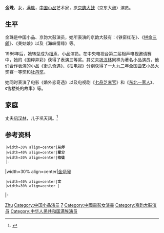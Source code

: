 {{BLPsources|date=2022年1月}}
{{Otheruses|金珠}}

'''金珠'''，女，[[满族|满族]]，[[中国|中国]][[小品|小品]]艺术家，原[[京韵大鼓|京韵大鼓]]（京东大鼓）演员。

== 生平 ==
金珠是中国小品、京韵大鼓演员，她所表演的京韵大鼓有：《铁窗红花》、《[[拼命三郎|拼命三郎]]》、《美姑娘》以及《海峡情缘》等。

1986年后，她转型成为[[相声|相声]]、小品演员。在中央电视台第二届相声电视邀请赛中，她的《国粹异彩》获得了表演三等奖。其丈夫[[巩汉林|巩汉林]]同样为著名小品演员，他们合作表演的小品《街头奇遇》、《拍电视》分别获得了一九九二年全国曲艺小品大奖赛一等奖和[[牡丹奖|牡丹奖]]。

她同时表演了电影《婚外恋奇遇》以及电视剧《[[七品芝麻官_(1998年电视剧)|七品芝麻官]]》和《[[东北一家人|东北一家人]]》、《售楼处的故事》等。

== 家庭 ==
丈夫[[巩汉林|巩汉林]]，儿子巩天阔。<ref>{{Cite web|title=巩汉林金珠儿子婚礼现场照曝光 姜昆潘长江现身|url=http://ent.people.com.cn/n/2015/0820/c1012-27493409.html|accessdate=2020-01-12|work=人民网|archive-date=2020-01-12|archive-url=https://web.archive.org/web/20200112111605/http://ent.people.com.cn/n/2015/0820/c1012-27493409.html|dead-url=no}}</ref>

== 参考资料 ==
{{reflist}}

{{start box}}
 |width=30% align=center|'''从师'''
 |width=40% align=center|'''辈分'''
 |width=30% align=center|'''收徒'''
 |-
|width=30% align=center|[[金炳昶|金炳昶]]
 |width=40% align=center|'''文'''
 |width=30% align=center |
|-
{{end box}}

{{Actor-stub}}

{{Authority control}}
{{DEFAULTSORT:Jin金}}
[[Category:金姓|Zhu]]
[[Category:中国小品演员|Category:中国小品演员]]
[[Category:相声演员|7]]
[[Category:中國電影女演員|Category:中國電影女演員]]
[[Category:京韵大鼓演员|Category:京韵大鼓演员]]
[[Category:中华人民共和国满族演员|Category:中华人民共和国满族演员]]